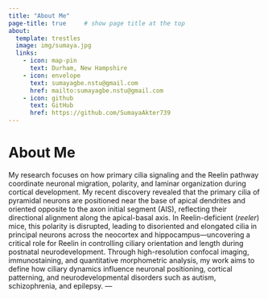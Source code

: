 ```yaml
---
title: "About Me"
page-title: true     # show page title at the top
about:
  template: trestles
  image: img/sumaya.jpg
  links:
    - icon: map-pin
      text: Durham, New Hampshire
    - icon: envelope
      text: sumayagbe.nstu@gmail.com
      href: mailto:sumayagbe.nstu@gmail.com
    - icon: github
      text: GitHub
      href: https://github.com/SumayaAkter739
---
```


# About Me

My research focuses on how primary cilia signaling and the Reelin pathway coordinate neuronal migration, polarity,
and laminar organization during cortical development. My recent discovery revealed that the primary cilia of
pyramidal neurons are positioned near the base of apical dendrites and oriented opposite to the axon initial
segment (AIS), reflecting their directional alignment along the apical-basal axis. In Reelin-deficient (*reeler*)
mice, this polarity is disrupted, leading to disoriented and elongated cilia in principal neurons across the
neocortex and hippocampus—uncovering a critical role for Reelin in controlling ciliary orientation and length
during postnatal neurodevelopment. Through high-resolution confocal imaging, immunostaining, and quantitative
morphometric analysis, my work aims to define how ciliary dynamics influence neuronal positioning, cortical
patterning, and neurodevelopmental disorders such as autism, schizophrenia, and epilepsy.
---
